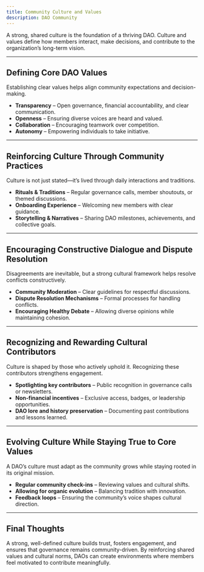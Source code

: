 ```yaml
---
title: Community Culture and Values
description: DAO Community
---
```


A strong, shared culture is the foundation of a thriving DAO. Culture and values define how members interact, make decisions, and contribute to the organization’s long-term vision.

---  

## **Defining Core DAO Values**  

Establishing clear values helps align community expectations and decision-making.  
- **Transparency** – Open governance, financial accountability, and clear communication.  
- **Openness** – Ensuring diverse voices are heard and valued.  
- **Collaboration** – Encouraging teamwork over competition.  
- **Autonomy** – Empowering individuals to take initiative.  

---  

## **Reinforcing Culture Through Community Practices**  

Culture is not just stated—it’s lived through daily interactions and traditions.  
- **Rituals & Traditions** – Regular governance calls, member shoutouts, or themed discussions.  
- **Onboarding Experience** – Welcoming new members with clear guidance.  
- **Storytelling & Narratives** – Sharing DAO milestones, achievements, and collective goals.  

---  

## **Encouraging Constructive Dialogue and Dispute Resolution**  

Disagreements are inevitable, but a strong cultural framework helps resolve conflicts constructively.  
- **Community Moderation** – Clear guidelines for respectful discussions.  
- **Dispute Resolution Mechanisms** – Formal processes for handling conflicts.  
- **Encouraging Healthy Debate** – Allowing diverse opinions while maintaining cohesion.  

---  

## **Recognizing and Rewarding Cultural Contributors**  

Culture is shaped by those who actively uphold it. Recognizing these contributors strengthens engagement.  
- **Spotlighting key contributors** – Public recognition in governance calls or newsletters.  
- **Non-financial incentives** – Exclusive access, badges, or leadership opportunities.  
- **DAO lore and history preservation** – Documenting past contributions and lessons learned.  

---  

## **Evolving Culture While Staying True to Core Values**  

A DAO’s culture must adapt as the community grows while staying rooted in its original mission.  
- **Regular community check-ins** – Reviewing values and cultural shifts.  
- **Allowing for organic evolution** – Balancing tradition with innovation.  
- **Feedback loops** – Ensuring the community’s voice shapes cultural direction.  

---  

## **Final Thoughts**

A strong, well-defined culture builds trust, fosters engagement, and ensures that governance remains community-driven. By reinforcing shared values and cultural norms, DAOs can create environments where members feel motivated to contribute meaningfully.  

